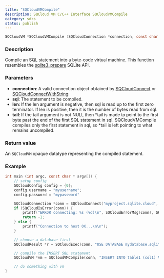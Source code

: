 ```yaml
---
title: "SQCloudVMCompile"
description: SQCloud VM C/C++ Interface SQCloudVMCompile
category: sdks
status: publish
---
```


```c
SQCloudVM *SQCloudVMCompile (SQCloudConnection *connection, const char *sql, int32_t len, const char **tail);
```

### Description
Compile an SQL statement into a byte-code virtual machine.
This function resembles the [sqlite3_prepare](https://www.sqlite.org/c3ref/prepare.html) SQLite API. 

### Parameters
* **connection**: A valid connection object obtained by [SQCloudConnect](/docs/sqlite-cloud/sdks/c/sqcloudconnect) or [SQCloudConnectWithString](/docs/sqlite-cloud/sdks/c/sqcloudconnectwithstring)
* **sql**: The statement to be compiled. 
* **len**: If the len argument is negative, then sql is read up to the first zero terminator. If len is positive, then it is the number of bytes read from sql.
* **tail**: If the tail argument is not NULL then *tail is made to point to the first byte past the end of the first SQL statement in sql. SQCloudVMCompile compiles only the first statement in sql, so *tail is left pointing to what remains uncompiled.


### Return value
An `SQCloudVM` opaque datatype representing the compiled statement.

### Example
```c
int main (int argc, const char * argv[]) {
    // setup config
    SQCloudConfig config = {0};
    config.username = "myusername";
    config.password = "mypassword"

    SQCloudConnection *conn = SQCloudConnect("myproject.sqlite.cloud", SQCLOUD_DEFAULT_PORT, &config);
    if (SQCloudIsError(conn)) {
        printf("ERROR connecting: %s (%d)\n", SQCloudErrorMsg(conn), SQCloudErrorCode(conn));
        return -1;
    } else {
        printf("Connection to host OK...\n\n");
    }

    // choose a database first
    SQCloudResult *r = SQCloudExec(conn, "USE DATABASE mydatabase.sqlite;");

    // compile the INSERT SQL statement
    SQCloudVM *vm = SQCloudVMCompile(conn, "INSERT INTO table1 (col1) VALUES (?1);", -1, NULL);

    // do something with vm
}
```